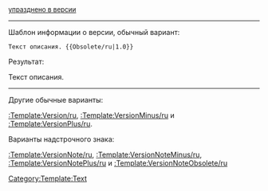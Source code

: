 <span style="font-size:small;">[[Release_notes_{{{1}}}/ru|упразднено в версии {{{1}}}]]</span><noinclude>

----

Шаблон информации о версии, обычный вариант:

 <nowiki>Текст описания. {{Obsolete/ru|1.0}}</nowiki>

Результат:

Текст описания. {{Obsolete/ru|1.0}}

----

Другие обычные варианты:

[[:Template:Version/ru]], [[:Template:VersionMinus/ru]] и [[:Template:VersionPlus/ru]].

Варианты надстрочного знака:

[[:Template:VersionNote/ru]], [[:Template:VersionNoteMinus/ru]], [[:Template:VersionNotePlus/ru]] и [[:Template:VersionNoteObsolete/ru]]

[[Category:Template:Text]]
</noinclude>